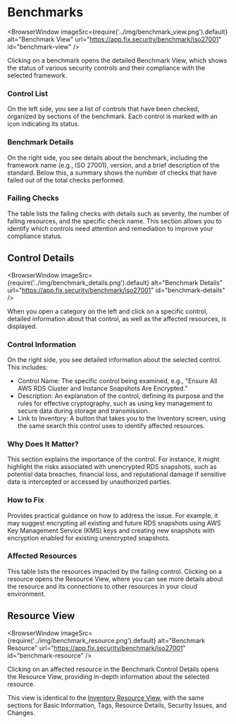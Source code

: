 
# Benchmarks

<BrowserWindow 
    imageSrc={require('../img/benchmark_view.png').default}
    alt="Benchmark View"
    url="https://app.fix.security/benchmark/iso27001"
    id="benchmark-view"
/>

Clicking on a benchmark opens the detailed Benchmark View, which shows the status of various security controls and their compliance with the selected framework.

### Control List

On the left side, you see a list of controls that have been checked, organized by sections of the benchmark. Each control is marked with an icon indicating its status.

### Benchmark Details

On the right side, you see details about the benchmark, including the framework name (e.g., ISO 27001), version, and a brief description of the standard. Below this, a summary shows the number of checks that have failed out of the total checks performed.

### Failing Checks

The table lists the failing checks with details such as severity, the number of failing resources, and the specific check name. This section allows you to identify which controls need attention and remediation to improve your compliance status.

## Control Details

<BrowserWindow 
    imageSrc={require('../img/benchmark_details.png').default}
    alt="Benchmark Details"
    url="https://app.fix.security/benchmark/iso27001"
    id="benchmark-details"
/>

When you open a category on the left and click on a specific control, detailed information about that control, as well as the affected resources, is displayed.

### Control Information

On the right side, you see detailed information about the selected control. This includes:

- Control Name: The specific control being examined, e.g., "Ensure All AWS RDS Cluster and Instance Snapshots Are Encrypted."
- Description: An explanation of the control, defining its purpose and the rules for effective cryptography, such as using key management to secure data during storage and transmission.
- Link to Inventory: A button that takes you to the Inventory screen, using the same search this control uses to identify affected resources.

### Why Does It Matter?

This section explains the importance of the control. For instance, it might highlight the risks associated with unencrypted RDS snapshots, such as potential data breaches, financial loss, and reputational damage if sensitive data is intercepted or accessed by unauthorized parties.

### How to Fix

Provides practical guidance on how to address the issue. For example, it may suggest encrypting all existing and future RDS snapshots using AWS Key Management Service (KMS) keys and creating new snapshots with encryption enabled for existing unencrypted snapshots.

### Affected Resources

This table lists the resources impacted by the failing control. Clicking on a resource opens the Resource View, where you can see more details about the resource and its connections to other resources in your cloud environment.

## Resource View

<BrowserWindow 
    imageSrc={require('../img/benchmark_resource.png').default}
    alt="Benchmark Resource"
    url="https://app.fix.security/benchmark/iso27001"
    id="benchmark-resource"
/>

Clicking on an affected resource in the Benchmark Control Details opens the Resource View, providing in-depth information about the selected resource.

This view is identical to the [Inventory Resource View](/ui/inventory#resource-details), with the same sections for Basic Information, Tags, Resource Details, Security Issues, and Changes.
